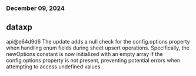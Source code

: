 ### December 09, 2024
## dataxp

api@e64d9d6
The update adds a null check for the config.options property when handling enum fields during sheet upsert operations. Specifically, the newOptions constant is now initialized with an empty array if the config.options property is not present, preventing potential errors when attempting to access undefined values.